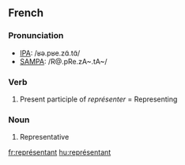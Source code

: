 ==French==

===Pronunciation===
*[[w:IPA|IPA]]: /ʁǝ.pʁe.zɑ̃.tɑ̃/
*[[w:SAMPA|SAMPA]]: /R@.pRe.zA~.tA~/

===Verb===
#Present participle of ''représenter'' = Representing
===Noun===
{{fr-infl-noun|sm=représentant|sf=représentante|pm=représentants|pf=représentantes|smp=ʁǝ.pʁe.zɑ̃.tɑ̃|sfp=ʁǝ.pʁe.zɑ̃.tɑ̃t|pmp=ʁǝ.pʁe.zɑ̃.tɑ̃|pfp=ʁǝ.pʁe.zɑ̃.tɑ̃t}}
#Representative

[[fr:représentant]]
[[hu:représentant]]
